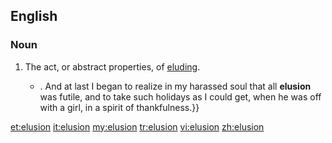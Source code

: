 ==English==
===Noun===
{{en-noun|~}}
# The act, or abstract properties, of [[elude|elud]]ing.
#*{{quote-book|year=1898|author={{w|Winston Churchill (novelist)|Winston Churchill}}
|title={{w|The Celebrity}}|chapter=4
|passage=No matter how early I came down, I would find him on the veranda, smoking cigarettes, or{{...}}. And at last I began to realize in my harassed soul that all '''elusion''' was futile, and to take such holidays as I could get, when he was off with a girl, in a spirit of thankfulness.}}

[[et:elusion]]
[[it:elusion]]
[[my:elusion]]
[[tr:elusion]]
[[vi:elusion]]
[[zh:elusion]]